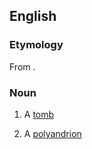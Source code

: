 ==English==

===Etymology===
From {{etyl|grc|en}} {{term|πολυάνδριον|lang=grc}}.

===Noun===
{{en-noun}}

# {{obsolete}} A [[tomb]]
# {{obsolete}} A [[polyandrion]]